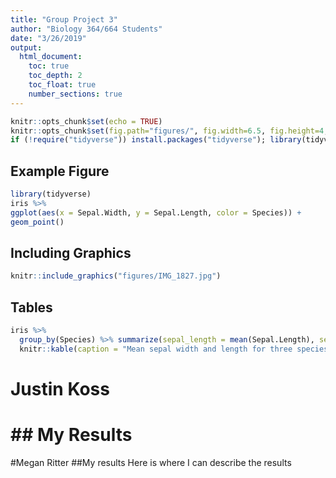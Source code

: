 ```yaml
---
title: "Group Project 3"
author: "Biology 364/664 Students"
date: "3/26/2019"
output:
  html_document:
    toc: true
    toc_depth: 2
    toc_float: true
    number_sections: true
---
```


```r
knitr::opts_chunk$set(echo = TRUE)
knitr::opts_chunk$set(fig.path="figures/", fig.width=6.5, fig.height=4, fig.align="center")
if (!require("tidyverse")) install.packages("tidyverse"); library(tidyverse)
```

## Example Figure

```r
library(tidyverse)
iris %>%
ggplot(aes(x = Sepal.Width, y = Sepal.Length, color = Species)) +
geom_point() 
```

## Including Graphics

```r
knitr::include_graphics("figures/IMG_1827.jpg") 
```

## Tables

```r
iris %>%
  group_by(Species) %>% summarize(sepal_length = mean(Sepal.Length), sepal_width = mean(Sepal.Width)) %>% 
  knitr::kable(caption = "Mean sepal width and length for three species of _Iris_.") 
```



# Justin Koss

## My Results
=======
#Megan Ritter
##My results
Here is where I can describe the results


